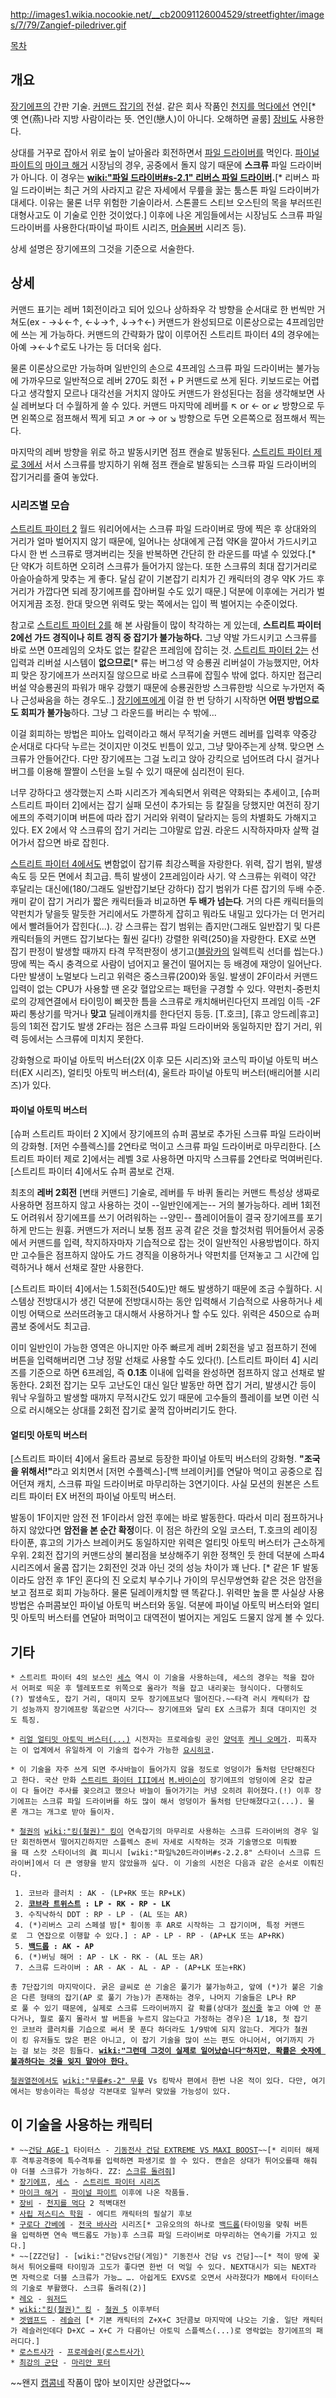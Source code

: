 http://images1.wikia.nocookie.net/__cb20091126004529/streetfighter/images/7/79/Zangief-piledriver.gif

[[목차]]

== 개요 ==
[[장기에프]]의 간판 기술. [[커맨드 잡기]]의 전설.  같은 회사 작품인 [[천지를 먹다]]에선 연인[* 옛 연(燕)나라 지방 사람이라는 뜻. 연인(戀人)이 아니다. 오해하면 골룸] [[장비]]도 사용한다. 

상대를 거꾸로 잡아서 위로 높이 날아올라 회전하면서 [[파일 드라이버]]를 먹인다. [[파이널 파이트]]의 [[마이크 해거]] 시장님의 경우, 공중에서 돌지 않기 때문에 '''스크류''' 파일 드라이버가 아니다. 이 경우는 '''[[wiki:"파일 드라이버#s-2.1" 리버스 파일 드라이버]].'''[* 리버스 파일 드라이버는 최근 거의 사라지고 같은 자세에서 무릎을 꿇는 툼스톤 파일 드라이버가 대세다. 이유는 물론 너무 위험한 기술이라서. 스톤콜드 스티브 오스틴의 목을 부러뜨린 대형사고도 이 기술로 인한 것이었다.] 이후에 나온 게임들에서는 시장님도 스크류 파일 드라이버를 사용한다(파이널 파이트 시리즈, [[머슬봄버]] 시리즈 등).

상세 설명은 장기에프의 그것을 기준으로 서술한다.

== 상세 ==
커맨드 표기는 레버 1회전이라고 되어 있으나 상하좌우 각 방향을 순서대로 한 번씩만 거쳐도(ex - →↓←↑, ←↓→↑, ↓→↑←) 커맨드가 완성되므로 이론상으로는 4프레임만에 쓰는 게 가능하다. 커맨드의 간략화가 많이 이루어진 스트리트 파이터 4의 경우에는 아예 →←↓↑로도 나가는 등 더더욱 쉽다. 

물론 이론상으로만 가능하며 일반인의 손으로 4프레임 스크류 파일 드라이버는 불가능에 가까우므로 일반적으로 레버 270도 회전 + P 커맨드로 쓰게 된다. 키보드로는 어렵다고 생각할지 모르나 대각선을 거치지 않아도 커맨드가 완성된다는 점을 생각해보면 사실 레버보다 더 수월하게 쓸 수 있다. 커맨드 마지막에 레버를 ↖ or ← or ↙ 방향으로 두면 왼쪽으로 점프해서 찍게 되고 ↗ or → or ↘ 방향으로 두면 오른쪽으로 점프해서 찍는다.

마지막의 레버 방향을 위로 하고 발동시키면 점프 캔슬로 발동된다. [[스트리트 파이터 제로 3]]에서 서서 스크류를 방지하기 위해 점프 캔슬로 발동되는 스크류 파일 드라이버의 잡기거리를 줄여 놓았다.

=== 시리즈별 모습 ===
[[스트리트 파이터 2]] 월드 워리어에서는 스크류 파일 드라이버로 땅에 찍은 후 상대와의 거리가 얼마 벌어지지 않기 때문에, 일어나는 상대에게 근접 약K을 깔아서 가드시키고 다시 한 번 스크류로 땡겨버리는 짓을 반복하면 간단히 한 라운드를 따낼 수 있었다.[* 단 약K가 히트하면 오히려 스크류가 들어가지 않는다. 또한 스크류의 최대 잡기거리로 아슬아슬하게 맞추는 게 좋다. 달심 같이 기본잡기 리치가 긴 캐릭터의 경우 약K 가드 후 거리가 가깝다면 되레 장기에프를 잡아버릴 수도 있기 때문.] 덕분에 이후에는 거리가 벌어지게끔 조정. 한대 맞으면 위력도 맞는 쪽에서는 입이 쩍 벌어지는 수준이었다.

참고로 [[스트리트 파이터 2]]를 해 본 사람들이 많이 착각하는 게 있는데, '''스트리트 파이터 2에선 가드 경직이나 히트 경직 중 잡기가 불가능하다.''' 그냥 약발 가드시키고 스크류를 바로 쓰면 0프레임의 오차도 없는 칼같은 프레임에 잡히는 것.
[[스트리트 파이터 2]]는 선입력과 리버설 시스템이 '''없으므로'''[* 류는 버그성 약 승룡권 리버설이 가능했지만, 어차피 맞은 장기에프가 쓰러지질 않으므로 바로 스크류에 잡힐수 밖에 없다. 하지만 접근리버설 약승룡권의 파워가 매우 강했기 때문에 승룡권한방 스크류한방 식으로 누가먼저 죽나 근성싸움을 하는 경우도..] [[장기에프]]에게 이걸 한 번 당하기 시작하면 '''어떤 방법으로도 회피가 불가능'''하다. 그냥 그 라운드를 버리는 수 밖에...

이걸 회피하는 방법은 피아노 입력이라고 해서 무적기술 커맨드 레버를 입력후 약중강 순서대로 다다닥 누르는 것이지만 이것도 빈틈이 있고, 그냥 맞아주는게 상책. 맞으면 스크류가 안들어간다. 다만 장기에프는 그걸 노리고 앉아 강킥으로 넘어뜨려 다시 걸거나 버그를 이용해 짤짤이 스턴을 노릴 수 있기 때문에 심리전이 된다.

너무 강하다고 생각했는지 스파 시리즈가 계속되면서 위력은 약화되는 추세이고, [슈퍼 스트리트 파이터 2]에서는 잡기 실패 모션이 추가되는 등 칼질을 당했지만 여전히 장기에프의 주력기이며 버튼에 따라 잡기 거리와 위력이 달라지는 등의 차별화도 가해지고 있다. EX 2에서 약 스크류의 잡기 거리는 그야말로 압권. 라운드 시작하자마자 살짝 걸어가서 잡으면 바로 잡힌다.

[[스트리트 파이터 4]]에서도 변함없이 잡기류 최강스펙을 자랑한다. 위력, 잡기 범위, 발생속도 등 모든 면에서 최고급. 특히 발생이 2프레임이라 사기. 약 스크류는 위력이 약간 후달리는 대신에(180/그래도 일반잡기보단 강하다) 잡기 범위가 다른 잡기의 두배 수준. 캐미 같이 잡기 거리가 짧은 캐릭터들과 비교하면 '''두 배가 넘는다'''. 거의 다른 캐릭터들의 약펀치가 닿을듯 말듯한 거리에서도 가뿐하게 잡히고 뭐라도 내밀고 있다가는 더 먼거리에서 빨려들어가 잡힌다(...). 강 스크류는 잡기 범위는 좁지만(그래도 일반잡기 및 다른 캐릭터들의 커맨드 잡기보다는 훨씬 길다!) 강렬한 위력(250)을 자랑한다. EX로 쓰면 잡기 판정이 발생할 때까지 타격 무적판정이 생기고([[블랑카]]의 일렉트릭 선더를 씹는다.) 땅에 찍는 즉시 충격으로 사람이 넘어지고 물건이 떨어지는 등 배경에 재앙이 일어난다. 다만 발생이 노멀보다 느리고 위력은 중스크류(200)와 동일. 발생이 2F이라서 커맨드 입력이 없는 CPU가 사용할 땐 온갖 혈압오르는 패턴을 구경할 수 있다. 약펀치-중펀치로의 강제연결에서 타이밍이 삐끗한 틈을 스크류로 캐치해버린다던지 프레임 이득 -2F 짜리 통상기를 막거나 '''맞고''' 딜레이캐치를 한다던지 등등. [T.호크], [휴고 앙드레|휴고] 등의 1회전 잡기도 발생 2F라는 점은 스크류 파일 드라이버와 동일하지만 잡기 거리, 위력 등에서는 스크류에 미치지 못한다. 

강화형으로 파이널 아토믹 버스터(2X 이후 모든 시리즈)와 코스믹 파이널 아토믹 버스터(EX 시리즈), 얼티밋 아토믹 버스터(4), 울트라 파이널 아토믹 버스터(배리어블 시리즈)가 있다.

==== 파이널 아토믹 버스터 ====
[슈퍼 스트리트 파이터 2 X]에서 장기에프의 슈퍼 콤보로 추가된 스크류 파일 드라이버의 강화형. [저먼 수플렉스]를 2연타로 먹이고 스크류 파일 드라이버로 마무리한다. [스트리트 파이터 제로 2]에서는 레벨 3로 사용하면 마지막 스크류를 2연타로 먹여버린다. [스트리트 파이터 4]에서도 슈퍼 콤보로 건재.

최초의 '''레버 2회전''' [변태 커맨드] 기술로, 레버를 두 바퀴 돌리는 커맨드 특성상 생짜로 사용하면 점프하지 않고 사용하는 것이 --일반인에게는-- 거의 불가능하다. 레버 1회전도 어려워서 장기에프를 쓰기 어려워하는 --양민-- 플레이어들이 결국 장기에프를 포기하게 만드는 원흉. 커맨드가 저러니 보통 점프 공격 같은 것을 할것처럼 뛰어들어서 공중에서 커맨드를 입력, 착지하자마자 기습적으로 잡는 것이 일반적인 사용방법이다. 하지만 고수들은 점프하지 않아도 가드 경직을 이용하거나 약펀치를 던져놓고 그 시간에 입력하거나 해서 선채로 잘만 사용한다. 

[스트리트 파이터 4]에서는 1.5회전(540도)만 해도 발생하기 때문에 조금 수월하다. 시스템상 전방대시가 생긴 덕분에 전방대시하는 동안 입력해서 기습적으로 사용하거나 세이빙 어택으로 쓰러뜨려놓고 대시해서 사용하거나 할 수도 있다. 위력은 450으로 슈퍼콤보 중에서도 최고급.

이미 일반인이 가능한 영역은 아니지만 아주 빠르게 레버 2회전을 넣고 점프하기 전에 버튼을 입력해버리면 그냥 정말 선채로 사용할 수도 있다(!). [스트리트 파이터 4] 시리즈를 기준으로 하면 6프레임, 즉 '''0.1초''' 이내에 입력을 완성하면 점프하지 않고 선채로 발동한다. 2회전 잡기는 모두 고난도인 대신 일단 발동만 하면 잡기 거리, 발생시간 등이 워낙 우월하고 발생할 때까지 무적시간도 있기 때문에 고수들의 플레이를 보면 이런 식으로 러시해오는 상대를 2회전 잡기로 꿀꺽 잡아버리기도 한다.

==== 얼티밋 아토믹 버스터 ====
[스트리트 파이터 4]에서 울트라 콤보로 등장한 파이널 아토믹 버스터의 강화형. '''"조국을 위해서!"'''라고 외치면서 [저먼 수플렉스]-[백 브레이커]를 연달아 먹이고 공중으로 집어던져 캐치, 스크류 파일 드라이버로 마무리하는 3연기이다. 사실 모션의 원본은 스트리트 파이터 EX 버전의 파이널 아토믹 버스터.

발동이 1F이지만 암전 전 1F이라서 암전 후에는 바로 발동한다. 따라서 미리 점프하거나 하지 않았다면 '''암전을 본 순간 확정'''이다. 이 점은 하칸의 오일 코스터, T.호크의 레이징 타이푼, 휴고의 기가스 브레이커도 동일하지만 위력은 얼티밋 아토믹 버스터가 근소하게 우위. 2회전 잡기의 커맨드상의 불리점을 보상해주기 위한 정책인 듯 한데 덕분에 스파4 시리즈에서 울콤 잡기는 2회전인 것과 아닌 것의 성능 차이가 꽤 난다. [* 같은 1F 발동이라도 암전 후 1F인 혼다의 진 오로치 부수기나 가이의 무신무쌍연화 같은 것은 암전을 보고 점프로 회피 가능하다. 물론 딜레이캐치할 땐 똑같다.]. 위력만 높을 뿐 사실상 사용방법은 슈퍼콤보인 파이널 아토믹 버스터와 동일. 덕분에 파이널 아토믹 버스터와 얼티밋 아토믹 버스터를 연달아 퍼먹이고 대역전이 벌어지는 게임도 드물지 않게 볼 수 있다.
== 기타 ==
 * 스트리트 파이터 4의 보스인 [[세스]] 역시 이 기술을 사용하는데, 세스의 경우는 적을 잡아서 어퍼로 띄운 후 텔레포트로 위쪽으로 올라가 적을 잡고 내리꽂는 형식이다. 다행히도(?) 발생속도, 잡기 거리, 대미지 모두 장기에프보다 떨어진다.~~타격 러시 캐릭터가 잡기 성능까지 장기에프랑 똑같으면 사기다~~ 장기에프와 달리 EX 스크류가 최대 대미지인 것도 특징.

 * [http://japcho0731.egloos.com/2341244 리얼 얼티밋 아토믹 버스터(...)] 시전자는 프로레슬링 공인 [[양덕후]] [[케니 오메가]]. 피폭자는 이 업계에서 유일하게 이 기술의 접수가 가능한 [[요시히코]].

 * 이 기술을 자주 쓰게 되면 주사바늘이 들어가지 않을 정도로 엉덩이가 돌처럼 단단해진다고 한다. 국산 만화 [[스트리트 화이터 III]]에서 [[M.바이슨]]이 장기에프의 엉덩이에 온갖 잡균이 다 들어간 주사를 꽂으려고 했으나 바늘이 들어가기는 커녕 오히려 휘어졌다.(!) 이후 장기에프는 스크류 파일 드라이버를 하도 많이 해서 엉덩이가 돌처럼 단단해졌다고(...). 물론 개그는 개그로 받아 들이자.

 * [[철권]]의 [[wiki:"킹(철권)" 킹]]이 연속잡기의 마무리로 사용하는 스크류 드라이버의 경우 일단 회전하면서 떨어지긴하지만 스플렉스 준비 자세로 시작하는 것과 기술명으로 미뤄봤을 때 스캇 스타이너의 眞 피니시 [wiki:"파일%20드라이버#s-2.2.8" 스타이너 스크류 드라이버]에서 더 큰 영향을 받지 않았을까 싶다. 이 기술의 시전은 다음과 같은 순서로 이뤄진다.

  1. 코브라 클러치 : AK - (LP+RK 또는 RP+LK) 
  2. '''[[코브라 트위스트]] : LP - RK - RP - LK'''
  3. 수직낙하식 DDT : RP - LP - (AL 또는 AR)
  4. (*)리버스 고리 스페셜 밤[* 횡이동 후 AR로 시작하는 그 잡기이며, 특정 커맨드로  그 연잡으로 이행할 수 있다.] : AP - LP - RP - (AP+LK 또는 AP+RK)
  5. '''[[백드롭]] : AK - AP'''
  6. (*)버닝 해머 : AP - LK - RK - (AL 또는 AR)
  7. 스크류 드라이버 : AR - AK - AL - AP - (AP+LK 또는+RK)

 총 7단잡기의 마지막이다. 굵은 글씨로 쓴 기술은 풀기가 불가능하고, 앞에 (*)가 붙은 기술은 다른 형태의 잡기(AP 로 풀기 가능)가 존재하는 경우, 나머지 기술들은 LP나 RP로 풀 수 있기 때문에, 실제로 스크류 드라이버까지 갈 확률(상대가 [[정신줄]] 놓고 아예 안 푼다거나, 뭘로 풀지 몰라서 발 버튼을 누르지 않는다고 가정하는 경우)은 1/18, 첫 잡기인 코브라 클러치를 기습으로 써서 못 푼다 하더라도 1/9밖에 되지 않는다. 게다가 철권이 킹 유저들도 많은 편은 아니고, 이 잡기 기술을 많이 쓰는 편도 아니어서, 여기까지 가는 걸 보는 것은 힘들다. '''[[wiki:"그런데 그것이 실제로 일어났습니다"하지만, 확률은 숫자에 불과하다는 것을 잊지 말아야 한다.]]'''

 [[철권열전]]에서도 [[wiki:"무릎#s-2" 무릎]] Vs 킹박사 편에서 한번 나온 적이 있다. 다만, 여기에서는 방송이라는 특성상 각본대로 일부러 맞았을 가능성이 있다.

== 이 기술을 사용하는 캐릭터 ==
 * ~~[[건담 AGE-1]] 타이터스 - [[기동전사 건담 EXTREME VS MAXI BOOST]]~~[* 리미터 해제후 격투공격중에 특수격투를 입력하면 파생기로 쓸 수 있다. 캔슬은 상대가 튀어오를때 해줘야 더블 스크류가 가능하다. ZZ: [[토오미 마야|스크류 돌려줘]]]
 * [[장기에프]], [[세스]] - [[스트리트 파이터 시리즈]]
 * [[마이크 해거]] - [[파이널 파이트]] 이후에 나온 작품들.
 * [[장비]] - [[천지를 먹다]] 2 적벽대전
 * [[사립 저스티스 학원]] - 에디트 캐릭터의 필살기 후보
 * [[구로다 간베에(전국 바사라)|구로다 간베에]] - [[전국 바사라]] 시리즈[* 고유오의의 하나로 [[백드롭]](타이밍을 맞춰 버튼을 입력하면 연속 백드롭도 가능)후 스크류 파일 드라이버로 마무리하는 연속기를 가지고 있다.]
 * ~~[ZZ건담] - [wiki:"건담vs건담(게임)" 기동전사 건담 vs 건담]~~[* 적이 땅에 꽃혀서 튀어오를때 타이밍과 고도가 좋다면 한번 더 먹일 수 있다. NEXT대시가 되는 NEXT라면 자력으로 더블 스크류가 가능… …. 아쉽게도 EXVS로 오면서 사라졌다가 MB에서 타이터스의 기술로 부활했다. 스크류 돌려줘(2)]
 * [[레오]] - [[워저드]]
 * [[wiki:"킹(철권)" 킹]] - [[철권 5]] 이후부터
 * [[겟앰프드]] - [[레슬러]] [* 기본 캐릭터의 Z+X+C 3단콤보 마지막에 나오는 기술. 일단 캐릭터가 레슬러인데다 D+XC → X+C 가 다름아닌 아토믹 스플렉스(...)로 영락없는 장기에프의 패러디다.]
 * [[로스트사가]] - [[프로레슬러(로스트사가)]]
 * [[최강의 군단]] - [[마리안 포터]]
~~왠지 [[캡콤]]네 작품이 많아 보이지만 상관없다~~
